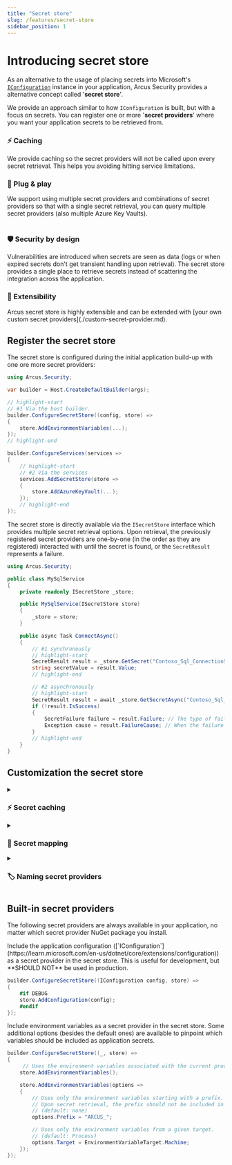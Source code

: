 ```yaml
---
title: "Secret store"
slug: /features/secret-store
sidebar_position: 1
---
```



# Introducing secret store
As an alternative to the usage of placing secrets into Microsoft's [`IConfiguration`](https://learn.microsoft.com/en-us/dotnet/core/extensions/configuration) instance in your application, Arcus Security provides a alternative concept called '**secret store**'.

We provide an approach similar to how `IConfiguration` is built, but with a focus on secrets. You can register one or more '**secret providers**' where you want your application secrets to be retrieved from. 

<div className="row">
<div className="col col--6">
  <Card shadow='tl'>
      <CardHeader>
        <h3>⚡ Caching</h3>
      </CardHeader>
      <CardBody>
       We provide caching so the secret providers will not be called upon every secret retrieval. This helps you avoiding hitting service limitations.
      </CardBody>
  </Card>
</div>

<div className="col col--6">
  <Card shadow='tl'>
      <CardHeader>
        <h3>🔌 Plug & play</h3>
      </CardHeader>
      <CardBody>
        We support using multiple secret providers and combinations of secret providers so that with a single secret retrieval, you can query multiple secret providers (also multiple Azure Key Vaults).
      </CardBody>
  </Card>
</div>
</div>
<br/>
<div className="row">
  <div className="col col--6">
    <Card shadow='tl'>
      <CardHeader>
        <h3>🛡️ Security by design</h3>
      </CardHeader>
      <CardBody>
        Vulnerabilities are introduced when secrets are seen as data (logs or when expired secrets don't get transient handling upon retrieval).
        The secret store provides a single place to retrieve secrets instead of scattering the integration across the application. 
    </CardBody>
  </Card>
  </div>
  <div className="col col--6">
    <Card shadow='tl'>
      <CardHeader>
        <h3>🧩 Extensibility</h3>
      </CardHeader>
      <CardBody>
        Arcus secret store is highly extensible and can be extended with [your own custom secret providers](./custom-secret-provider.md).
    </CardBody>
  </Card>
  </div>
</div>

## Register the secret store
The secret store is configured during the initial application build-up with one ore more secret providers:

```csharp
using Arcus.Security;

var builder = Host.CreateDefaultBuilder(args);

// highlight-start
// #1 Via the host builder.
builder.ConfigureSecretStore((config, store) =>
{
    store.AddEnvironmentVariables(...);
});
// highlight-end

builder.ConfigureServices(services =>
{
    // highlight-start
    // #2 Via the services
    services.AddSecretStore(store =>
    {
        store.AddAzureKeyVault(...);
    });
    // highlight-end
});
```

The secret store is directly available via the `ISecretStore` interface which provides multiple secret retrieval options. Upon retrieval, the previously registered secret providers are one-by-one (in the order as they are registered) interacted with until the secret is found, or the `SecretResult` represents a failure.

```csharp
using Arcus.Security;

public class MySqlService
{
    private readonly ISecretStore _store;

    public MySqlService(ISecretStore store)
    {
        _store = store;
    }

    public async Task ConnectAsync()
    {
        // #1 synchronously
        // highlight-start
        SecretResult result = _store.GetSecret("Contoso_Sql_ConnectionString");
        string secretValue = result.Value;
        // highlight-end

        // #2 asynchronously
        // highlight-start
        SecretResult result = await _store.GetSecretAsync("Contoso_Sql_ConnectionString");
        if (!result.IsSuccess)
        {
            SecretFailure failure = result.Failure; // The type of failure that occurred.
            Exception cause = result.FailureCause; // When the failure was caused by an exception.
        }
        // highlight-end
    }
}
```

## Customization the secret store
<details>
<summary><h3 style={{ margin:0 }}>⚡ Secret caching</h3></summary>

To limit possible throttling during external secrets retrieval, the secret store can be customized to cache secrets for a period of time.

```csharp
builder.ConfigureServices(services =>
{
    services.AddSecretStore(store =>
    {
        store.UseCaching(TimeSpan.FromMinutes(1));
    })
});
```

All secrets are cached by default, but this can be ignored on a by-secret basis.
```csharp
using Arcus.Security;

ISecretStore store = ...
SecretResult result = store.GetSecret("Contoso_Sql_ConnectionString", options => 
{
    options.UseCache = false;
});
```

Invalidating cached secrets when secrets are externally rotated also happens on the secret store itself.
```csharp
using Arcus.Security;

ISecretStore store = ...
await store.Cache.InvalidateSecretAsync("Contoso_Sql_ConnectionString");
```
</details>

<details>
<summary><h3 style={{ margin:0 }}>🔄 Secret mapping</h3></summary>

In some cases, you want the application secret name to be something different than the actual name that gets stored externally. Environment variables, for example might be always upper case, but this knowledge might not be something that you want to expose directly to your application -- especially if you want to override certain secrets during development.

All available secret secret providers can be given a custom secret name mapping upon registration. This mapping happens just before actually retrieving the secret (and independently from secret caching).

```csharp
builder.ConfigureServices(services =>
{
    services.AddSecretStore(store =>
    {
        store.AddEnvironmentVariables(..., options =>
        {
            options.MapSecretName((string name) => name.ToUpper());
        });
    })
});
```
</details>

<details>
<summary><h3 style={{ margin:0 }}>🏷️ Naming secret providers</h3></summary>

All available secret providers can be given a custom name upon registration to identify themselves.

```csharp
builder.ConfigureServices(services =>
{
    services.AddAzureKeyVault(..., options =>
    {
        options.ProviderName = "AdminSecrets";
    });
});
```

This name can later be used to retrieve back a secret provider in the secret store. This can be useful when you want to run a specific action that is only available on a single secret provider (ex. secret versions).

```csharp
using Arcus.Security;

ISecretStore store = ...
var provider = store.GetProvider<KeyVaultSecretProvider>("AdminSecrets");
```

:::tip[grouping secret providers]
Multiple secret providers can be registered with the same name. Upon retrieval, the matching secret providers are returned as a 'subset'.
```csharp
using Arcus.Security;

ISecretProvider provider = store.GetProvider("AdminSecrets");
```
:::
</details>

## Built-in secret providers
The following secret providers are always available in your application, no matter which secret provider NuGet package you install.

<Tabs groupId="built-in">
<TabItem value="app-config" label="App configuration">
Include the application configuration ([`IConfiguration`](https://learn.microsoft.com/en-us/dotnet/core/extensions/configuration)) as a secret provider in the secret store. This is useful for development, but **SHOULD NOT** be used in production.

```csharp
builder.ConfigureSecretStore((IConfiguration config, store) =>
{
    #if DEBUG
    store.AddConfiguration(config);
    #endif
});
```

</TabItem>
<TabItem value="env-vars" label="Environment variables">
Include environment variables as a secret provider in the secret store. Some additional options (besides the default ones) are available to pinpoint which variables should be included as application secrets.

```csharp
builder.ConfigureSecretStore((_, store) =>
{
     // Uses the environment variables associated with the current process.
    store.AddEnvironmentVariables();

    store.AddEnvironmentVariables(options =>
    {
        // Uses only the environment variables starting with a prefix.
        // Upon secret retrieval, the prefix should not be included in the secret name.
        // (default: none)
        options.Prefix = "ARCUS_";

        // Uses only the environment variables from a given target.
        // (default: Process)
        options.Target = EnvironmentVariableTarget.Machine;
    });
});
```
</TabItem>
</Tabs>